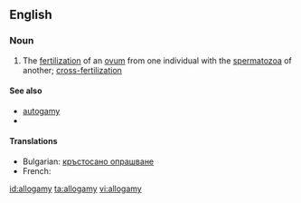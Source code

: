 ==English==

===Noun===
{{en-noun|-}}

# {{biology}} The [[fertilization]] of an [[ovum]] from one individual with the [[spermatozoa]] of another; [[cross-fertilization]]

====See also====
* [[autogamy]]
*{{pedia}}

====Translations====
* Bulgarian: [[кръстосано опрашване]]
* French: {{t+|fr|allogamie}}

[[id:allogamy]]
[[ta:allogamy]]
[[vi:allogamy]]